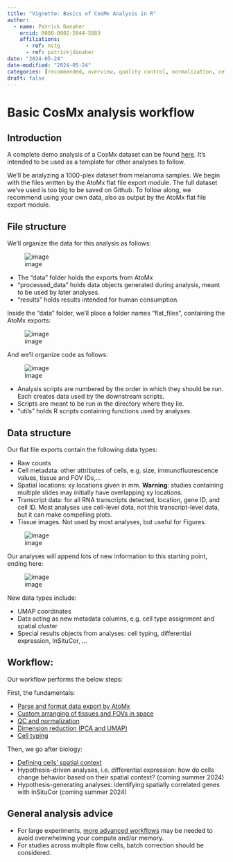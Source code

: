 ```yaml
---
title: "Vignette: Basics of CosMx Analysis in R"
author:
  - name: Patrick Danaher
    orcid: 0000-0002-2844-5883
    affiliations:
      - ref: nstg
      - ref: patrickjdanaher
date: "2024-05-24"
date-modified: "2024-05-24"
categories: [recommended, overview, quality control, normalization, cell typing, pre-processing]
draft: false
---
```


# Basic CosMx analysis workflow

## Introduction

A complete demo analysis of a CosMx dataset can be found [here](https://github.com/Nanostring-Biostats/CosMx-Analysis-Scratch-Space/tree/Main/_code/vignette). 
It's intended to be used as a template for other analyses to follow. 

We'll be analyzing a 1000-plex dataset from melanoma samples.
We begin with the files written by the AtoMx flat file export module. 
The full dataset we've used is too big to be saved on Github. 
To follow along, we recommend using your own data, also as output by the AtoMx flat file export module.

## File structure

We'll organize the data for this analysis as follows:

![image](figures/folders.png) 

- The "data" folder holds the exports from AtoMx
- "processed_data" holds data objects generated during analysis, meant to be used by later analyses. 
- "results" holds results intended for human consumption.

Inside the "data" folder, we'll place a folder names "flat_files", containing the AtoMx exports:

![image](figures/folders2.png) 

And we'll organize code as follows:

![image](figures/folders3.png) 

- Analysis scripts are numbered by the order in which they should be run. Each creates data used by the downstream scripts. 
- Scripts are meant to be run in the directory where they lie.
- "utils" holds R scripts containing functions used by analyses.
  
## Data structure

Our flat file exports contain the following data types:

- Raw counts
- Cell metadata: other attributes of cells, e.g. size, immunofluorescence values, tissue and FOV IDs,...
- Spatial locations: xy locations given in mm. **Warning**: studies containing multiple slides may initially have overlapping xy locations.
- Transcript data: for all RNA transcripts detected, location, gene ID, and cell ID. Most analyses use cell-level data, not this transcript-level data, but it can make compelling plots.
- Tissue images. Not used by most analyses, but useful for Figures. 

![image](figures/data_before.png)

Our analyses will append lots of new information to this starting point, ending here:

![image](figures/data_after.png)

New data types include:

- UMAP coordinates
- Data acting as new metadata columns, e.g. cell type assignment and spatial cluster
- Special results objects from analyses: cell typing, differential expression, InSituCor, ...

## Workflow:

Our workflow performs the below steps:

First, the fundamentals:

- [Parse and format data export by AtoMx](_code/vignette/0.-loading-flat-files.html)
- [Custom arranging of tissues and FOVs in space](_code/vignette/1.-finessing-tissues-spatial-arrangement.html)
- [QC and normalization](_code/vignette/2.-QC-and-normalization.html)
- [Dimension reduction (PCA and UMAP)](_code/vignette/3.-dimension-reduction.html)
- [Cell typing](_code/vignette/4.-cell-typing.html)

Then, we go after biology:

- [Defining cells' spatial context](_code/vignette/5.-define-spatial-context.html)
- Hypothesis-driven analyses, i.e. differential expression: how do cells change behavior based on their spatial context? (coming summer 2024)
- Hypothesis-generating analyses: identifying spatially correlated genes with InSituCor (coming summer 2024)


## General analysis advice

- For large experiments, [more advanced workflows](https://nanostring-biostats.github.io/CosMx-Analysis-Scratch-Space/posts/big-data/) 
may be needed to avoid overwhelming your compute and/or memory. 
- For studies across multiple flow cells, batch correction should be considered.
  


